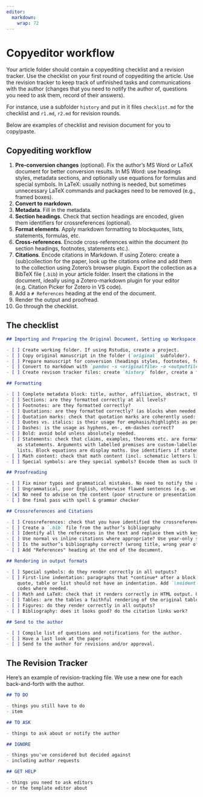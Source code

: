 ```yaml
---
editor: 
  markdown: 
    wrap: 72
---
```


# Copyeditor workflow

Your article folder should contain a copyediting checklist and a revision
tracker. Use the checklist on your first round of copyediting the article. Use the revision tracker to keep track of unfinished tasks and communications with the author (changes that you need to notify the author of, questions you need to ask them, record of their answers). 

For instance, use a subfolder `history` and put in it files `checklist.md` for the checklist and `r1.md`, `r2.md` for revision rounds. 

Below are examples of checklist and revision document for you to copy/paste. 

## Copyediting workflow

1. __Pre-conversion changes__ (optional). Fix the author's MS Word or LaTeX document for better conversion results. In MS Word: use headings styles, metadata sections, and optionally use equations for formulas and special symbols. In LaTeX: usually nothing is needed, but sometimes unnecessary LaTeX commands and packages need to be removed (e.g., framed boxes).
2. __Convert to markdown__.
3. __Metadata__. Fill in the metadata. 
4. __Section headings__. Check that section headings are encoded, given them identifiers for crossreferences (optional).
5. __Format elements__. Apply markdown formatting to blockquotes, lists, statements, formulas, etc.
6. __Cross-references__. Encode cross-references within the document (to section headings, footnotes, statements etc.).
7. __Citations__. Encode citations in Markdown. If using Zotero: create a (sub)collection for the paper, look up the citations online and add them to the collection using Zotero's browser plugin. Export the collection as a BibTeX file (`.bib`) in your article folder. Insert the citations in the document, ideally using a Zotero-markdown plugin for your editor (e.g. Citation Picker for Zotero in VS code).
8. Add a `# References` heading at the end of the document.
9. Render the output and proofread.
10. Go through the checklist.

## The checklist

``` markdown
## Importing and Preparing the Original Document, Setting up Workspace

- [ ] Create working folder. If using Rstudio, create a project.
- [ ] Copy original manuscript in the folder (`original` subfolder).
- [ ] Prepare manuscript for conversion (headings styles, footnotes, formulas), so that pandoc recognizes most of the things. 
- [ ] Convert to markdown with `pandoc -s <originalfile> -o <outputfile.md>`. 
- [ ] Create revison tracker files: create `history` folder, create a file `r1.md` in it and copy this checklist into it.

## Formatting

- [ ] Complete metadata block: title, author, affiliation, abstract, thanks, bibliography, nocite (if needed).
- [ ] Sections: are they formatted correctly at all levels?
- [ ] Footnotes: are they formatted correctly?
- [ ] Quotations: are they formatted correctly? (as blocks when needed, etc.)
- [ ] Quotation marks: check that quotation marks are coherently used: single or double; punctuation inside/outside.
- [ ] Quotes vs. italics: is their usage for emphasis/highlights as per Chicago Manual (scare-quotes vs. so-called vs. key terms, etc.)?
- [ ] Dashes: is the usage as hyphens, en-, em-dashes correct?
- [ ] Bold: avoid bold unless absolutely needed.
- [ ] Statements: check that claims, examples, theorems etc. are formatted
    as statements. Arguments with labelled premises are custom-labelled
    lists. Block equations are display maths. Use identifiers if statements or list items are crossreferenced.
- [ ] Math content: check that math content (incl. schematic letters like $A$) is coded as inline or display formulas.
- [ ] Special symbols: are they special symbols? Encode them as such (HTMLentities, copy/paste) rather than LaTeX unless absolutely necessary.

## Proofreading

- [ ] Fix minor typos and grammatical mistakes. No need to notify the author.
- [ ] Ungrammatical, poor English, otherwise flawed sentences (e.g. we can't tell what a pronoun refers to): correct or ask the author to correct. If you correct, include in a list of changes notified to the author.
- [x] No need to advise on the content (poor structure or presentation, redudant point, obscure ideas, etc.). This was the referee's job.
- [ ] One final pass with spell & grammar checker

## Crossreferences and Citations

- [ ] Crossreferences: check that you have identified the crossreferences in the text and added labels wherever needed (references to sections, footnotes, claims, premises, arguments, etc.)
- [ ] Create a `.bib` file from the author’s bibliography
- [ ] Identify all the references in the text and replace them with keys from your .bib file. 
- [ ] Use normal vs inline citations where appropriate? Use year-only sparingly. Use multiple inline citations (`@doe [@smith;@jones]`) and normal citations with long prefixes and suffixes (`[this is also discussed in @doe and other places]`) where appropriate. Treat borderline cases consistently across the paper (e.g., whether to use year-only or normal when the author is already named in the sentence).  
- [ ] Is the author’s bibliography correct? (wrong title, wrong year of publication, etc.)
- [ ] Add "References" heading at the end of the document.

## Rendering in output formats

- [ ] Special symbols: do they render correctly in all outputs?
- [ ] First-line indentation: paragraphs that *continue* after a block
    quote, table or list should not have an indentation. Add `\noident`
    codes where needed.
- [ ] Math and LaTeX: check that it renders correctly in HTML output. Use *Imagify* if needed.
- [ ] Tables: are the tables a faithful rendering of the original tables by the author?
- [ ] Figures: do they render correctly in all outputs?
- [ ] Bibliography: does it looks good? do the citation links work?

## Send to the author

- [ ] Compile list of questions and notifications for the author.
- [ ] Have a last look at the paper.
- [ ] Send to the author for revisions and/or approval.
```

## The Revision Tracker 

Here's an example of revision-tracking file. We use a new one for each back-and-forth with the author.

```markdown
## TO DO 

- things you still have to do
- item 

## TO ASK

- things to ask about or notify the author

## IGNORE

- things you've considered but decided against
- including author requests

## GET HELP

- things you need to ask editors 
- or the template editor about
```
